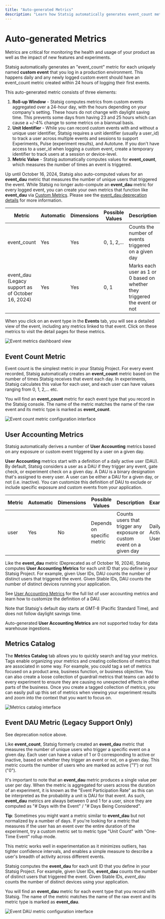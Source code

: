 ```yaml
---
title: "Auto-generated Metrics"
description: "Learn how Statsig automatically generates event_count metrics from your custom events for monitoring and experimentation."
---
```


# Auto-generated Metrics
Metrics are critical for monitoring the health and usage of your product as well as the impact of new features and experiments. 

Statsig automatically generates an "event_count" metric for each uniquely named **custom event** that you log in a production environment. This happens daily and any newly logged custom event should have an event_count metric created within 24 hours of logging their first events.

This auto-generated metric consists of three elements:

1. **Roll-up Window** - Statsig computes metrics from custom events aggregated over a 24-hour day, with the hours depending on your company's setting. These hours do not change with daylight saving time. This prevents some days from having 23 and 25 hours which can cause a +/-4% change to some metrics on a biannual basis.
2. **Unit Identifier** - While you can record custom events with and without a unique user identifier, Statsig requires a unit identifier (usually a user_id) to track a user across multiple events and sessions to support Experiments, Pulse (experiment results), and Autotune. If you don't have access to a user_id when logging a custom event, create a temporary identifier to track users at a session or device-level. 
3. **Metric Value** - Statsig automatically computes values for **event_count**, which measures the number of times an event is triggered. 

Up until October 16, 2024, Statsig also auto-computed values for an  **event_dau** metric that measures the number of unique users that triggered the event. While Statsig no longer auto-compute an **event_dau** metric for every logged event, you can create your own metrics that function like **event_dau** via [Custom Metrics](/metrics/custom-dau). Please see the [event_dau deprecation details](/metrics/deprecate-event-dau) for more information.


| Metric      | Automatic | Dimensions | Possible Values            | Description                                                                |   Example                      |
| ----------- | --------- | ---------- | -------------------------- | -------------------------------------------------------------------------- | ------------------------------ |
| event_count | Yes       | Yes        | 0, 1, 2,...                | Counts the number of events triggered on a given day                       | Number of page views           |
| event_dau (Legacy support as of October 16, 2024)  | Yes       | Yes        | 0, 1                       | Marks each user as 1 or 0 based on whether they triggered the event or not | Unique users who viewed a page |


When you click on an event type in the **Events** tab, you will see a detailed view of the event, including any metrics linked to that event. Click on these metrics to visit the detail pages for these metrics. 

<Frame>
  <img src="https://github.com/user-attachments/assets/e4967643-33b4-46b6-9fca-5cee83f8f0a6" alt="Event metrics dashboard view" />
</Frame>

## Event Count Metric
Event count is the simplest metric in your Statsig Project. For every event recorded, Statsig automatically creates an **event_count** metric based on the number of times Statsig receives that event each day. In experiments, Statsig calculates this value for each user, and each user can have values ranging from 0, 1, 2,... etc.

You will find an **event_count** metric for each event type that you record in the Statsig console. The name of the metric matches the name of the raw event and its metric type is marked as **event_count**. 

<Frame>
  <img src="https://github.com/user-attachments/assets/4b7b30d6-d14d-4430-81a5-4fc467d466d2" alt="Event count metric configuration interface" />
</Frame>


## User Accounting Metrics
Statsig automatically derives a number of **User Accounting** metrics based on any exposure or custom event triggered by a user on a given day.

**User Accounting** metrics start with a definition of a daily active user (DAU). By default, Statsig considers a user as a DAU if they trigger any event, gate check, or experiment check on a given day. A DAU is a binary designation that's assigned to every user. A user can be either a DAU for a given day, or not (i.e. inactive). You can customize this definition of DAU to exclude or include specific exposure and custom events from your application.

| Metric      | Automatic | Dimensions | Possible Values            | Description                                                                |   Example                      |
| ----------- | --------- | ---------- | -------------------------- | -------------------------------------------------------------------------- | ------------------------------ |
| user        | Yes       | No         | Depends on specific metric | Counts users that trigger any exposure or custom event on a given day         | Daily Active Users             |


Like the **event_dau** metric (Deprecated as of October 16, 2024), Statsig computes **User Accounting Metrics** for each unit ID that you define in your Statsig Project. For example, given User IDs, DAU counts the number of distinct users that triggered the event. Given Stable IDs, DAU counts the number of distinct devices running your application.

See [User Accounting Metrics](/metrics/user) for the full list of user accounting metrics and learn how to customize the definition of a DAU. 

Note that Statsig's default day starts at GMT-8 (Pacific Standard Time), and does not follow daylight savings time. 

<Note>Auto-generated **User Accounting Metrics** are not supported today for data warehouse ingestions.</Note> 

## Metrics Catalog

The **Metrics Catalog** tab allows you to quickly search and tag your metrics. Tags enable organizing your metrics and creating collections of metrics that are associated in some way. For example, you could tag a set of metrics focused on a product area, business function, or business objective. You can also create a loose collection of guardrail metrics that teams can add to every experiment to ensure they are causing no unexpected effects in other parts of the business. Once you create a tagged collection of metrics, you can easily pull up this set of metrics when viewing your experiment results and zoom into the context that you want to focus on.

<Frame>
  <img src="https://github.com/user-attachments/assets/d22ff8d2-5aea-42b4-86e0-126c25678e15" alt="Metrics catalog interface" />
</Frame>

## Event DAU Metric (Legacy Support Only)

<Warning>See deprecation notice above.</Warning>

Like **event_count**, Statsig formerly created an **event_dau** metric that measures the number of unique users who trigger a specific event on a given day. Each user can have a value of 1 or 0 corresponding to active or inactive, based on whether they trigger an event or not, on a given day. This metric counts the number of users who are marked as active ("1") or not ("0").

It's important to note that an **event_dau** metric produces a single value per user per day. When the metric is aggregated for users across the duration of an experiment, it is known as the "Event Participation Rate" as this can be interpreted as the probability a unit is DAU for that event. As such, **event_dau** metrics are always between 0 and 1 for a user, since they are computed as "# Days with the Event" / "# Days Being Considered".

<Info>**Tip**: Sometimes you might want a metric similar to **event_dau** but not normalized by a number of days. If you're looking for a metric that measures if the user has an event over the entire duration of the experiment, try a custom metric set to metric type "Unit Count" with "One-Time Event" rollup mode.</Info>

This metric works well in experimentation as it minimizes outliers, has tighter confidence intervals, and enables a simple measure to describe a user's breadth of activity across different events.

Statsig computes the **event_dau** for each unit ID that you define in your Statsig Project. For example, given User IDs, **event_dau** counts the number of distinct users that triggered the event. Given Stable IDs, *event_dau* counts the number of distinct devices using your application.

You will find an **event_dau** metric for each event type that you record with Statsig. The name of the metric matches the name of the raw event and its metric type is marked as **event_dau**. 

<Frame>
  <img src="https://github.com/user-attachments/assets/008034e9-cce8-4e6f-bce1-84a789ac4a19" alt="Event DAU metric configuration interface" />
</Frame>
